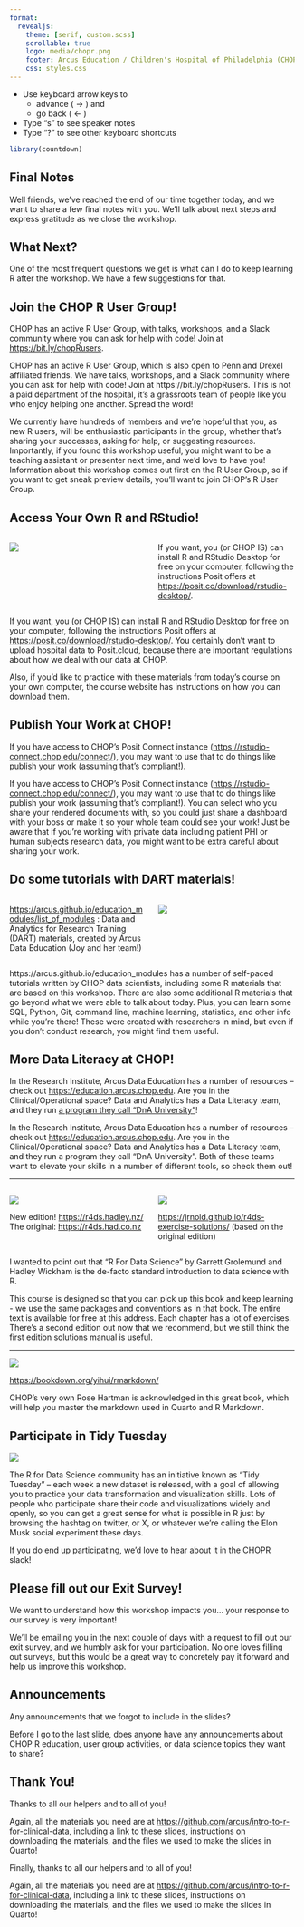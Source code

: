 ```yaml
---
format: 
  revealjs:
    theme: [serif, custom.scss]
    scrollable: true
    logo: media/chopr.png
    footer: Arcus Education / Children's Hospital of Philadelphia (CHOP) R User Group
    css: styles.css
---
```


-   Use keyboard arrow keys to
    -   advance ( → ) and
    -   go back ( ← )
-   Type "s" to see speaker notes
-   Type "?" to see other keyboard shortcuts

```r
library(countdown)
```

## Final Notes {.section-break background-image="media/cork-board.png" background-size="400px" background-repeat="repeat"}

::: notes
Well friends, we've reached the end of our time together today, and we want to share a few final notes with you.  We'll talk about next steps and express gratitude as we close the workshop.
:::


## What Next? {.section-break background-image="media/cork-board.png" background-size="400px" background-repeat="repeat"}

::: notes
One of the most frequent questions we get is what can I do to keep learning R after the workshop. We have a few suggestions for that.
:::

## Join the CHOP R User Group!

CHOP has an active R User Group, with talks, workshops, and a Slack community where you can ask for help with code!  Join at <https://bit.ly/chopRusers>.

::: notes
CHOP has an active R User Group, which is also open to Penn and Drexel affiliated friends.  We have talks, workshops, and a Slack community where you can ask for help with code!  Join at https://bit.ly/chopRusers.  This is not a paid department of the hospital, it's a grassroots team of people like you who enjoy helping one another. Spread the word! 

We currently have hundreds of members and we're hopeful that you, as new R users, will be enthusiastic participants in the group, whether that's sharing your successes, asking for help, or suggesting resources.  Importantly, if you found this workshop useful, you might want to be a teaching assistant or presenter next time, and we'd love to have you!  Information about this workshop comes out first on the R User Group, so if you want to get sneak preview details, you'll want to join CHOP's R User Group.
:::


## Access Your Own R and RStudio! {.smaller}

::: columns
::: {.column width="50%"}
![](media/rstudio_desktop.png)
:::

::: {.column width="50%"}
If you want, you (or CHOP IS) can install R and RStudio Desktop for free on your computer, following the instructions Posit offers at <https://posit.co/download/rstudio-desktop/>. 
:::
:::


::: notes
If you want, you (or CHOP IS) can install R and RStudio Desktop for free on your computer, following the instructions Posit offers at <https://posit.co/download/rstudio-desktop/>.  You certainly don't want to upload hospital data to Posit.cloud, because there are important regulations about how we deal with our data at CHOP.  

Also, if you'd like to practice with these materials from today's course on your own computer, the course website has instructions on how you can download them.
:::


## Publish Your Work at CHOP!

If you have access to CHOP's Posit Connect instance (<https://rstudio-connect.chop.edu/connect/>), you may want to use that to do things like publish your work (assuming that's compliant!).


::: notes
If you have access to CHOP's Posit Connect instance (<https://rstudio-connect.chop.edu/connect/>), you may want to use that to do things like publish your work (assuming that's compliant!).  You can select who you share your rendered documents with, so you could just share a dashboard with your boss or make it so your whole team could see your work!  Just be aware that if you're working with private data including patient PHI or human subjects research data, you might want to be extra careful about sharing your work.
:::


## Do some tutorials with DART materials!


::: {.columns .v-center-container}
::: {.column .tiny-text width="50%"}
<https://arcus.github.io/education_modules/list_of_modules> : Data and Analytics for Research Training (DART) materials, created by Arcus Data Education (Joy and her team!)
:::
::: {.column .tiny-text width="50%"}
![](media/modules_sneak_peek.png)
:::
:::


::: notes
https://arcus.github.io/education_modules has a number of self-paced tutorials written by CHOP data scientists, including some R materials that are based on this workshop.  There are also some additional R materials that go beyond what we were able to talk about today.  Plus, you can learn some SQL, Python, Git, command line, machine learning, statistics, and other info while you're there!  These were created with researchers in mind, but even if you don't conduct research, you might find them useful.
:::

## More Data Literacy at CHOP!

In the Research Institute, Arcus Data Education has a number of resources -- check out <https://education.arcus.chop.edu>.  Are you in the Clinical/Operational space?  Data and Analytics has a Data Literacy team, and they run [a program they call "DnA University"](https://at.chop.edu/communities/datagovernancecmte/quick-links/data-literacy/dna-university-application)!

::: notes

In the Research Institute, Arcus Data Education has a number of resources -- check out <https://education.arcus.chop.edu>.  Are you in the Clinical/Operational space?  Data and Analytics has a Data Literacy team, and they run a program they call "DnA University".  Both of these teams want to elevate your skills in a number of different tools, so check them out!
:::

------------------------------------------------------------------------

::: {.columns .v-center-container}
::: {.column .tiny-text width="50%"}
![](media/r4ds.png){.half}

New edition! <https://r4ds.hadley.nz/>
The original: <https://r4ds.had.co.nz>
:::

::: {.column .tiny-text width="50%"}
![](media/r4ds_solutions.png){.half}

<https://jrnold.github.io/r4ds-exercise-solutions/>
(based on the original edition)
:::

:::

::: notes
I wanted to point out that "R For Data Science" by Garrett Grolemund and Hadley Wickham is the de-facto standard introduction to data science with R.

This course is designed so that you can pick up this book and keep learning - we use the same packages and conventions as in that book. The entire text is available for free at this address. Each chapter has a lot of exercises.  There's a second edition out now that we recommend, but we still think the first edition solutions manual is useful.

:::

------

![](media/rmarkdown_definitive_guide.png)

<https://bookdown.org/yihui/rmarkdown/>

::: notes
CHOP's very own Rose Hartman is acknowledged in this great book, which will help you master the markdown used in Quarto and R Markdown.
:::

## Participate in Tidy Tuesday

![](media/tidy_tuesday.png){.two-thirds fig-align="center"}

::: notes
The R for Data Science community has an initiative known as "Tidy Tuesday" -- each week a new dataset is released, with a goal of allowing you to practice your data transformation and visualization skills. Lots of people who participate share their code and visualizations widely and openly, so you can get a great sense for what is possible in R just by browsing the hashtag on twitter, or X, or whatever we're calling the Elon Musk social experiment these days.

If you do end up participating, we'd love to hear about it in the CHOPR slack!
:::

## Please fill out our Exit Survey!

We want to understand how this workshop impacts you... your response to our survey is very important!

::: notes
We'll be emailing you in the next couple of days with a request to fill out our exit survey, and we humbly ask for your participation.  No one loves filling out surveys, but this would be a great way to concretely pay it forward and help us improve this workshop.

:::

## Announcements

Any announcements that we forgot to include in the slides?

::: notes
Before I go to the last slide, does anyone have any announcements about CHOP R education, user group activities, or data science topics they want to share?
:::

## Thank You! {.smaller}

Thanks to all our helpers and to all of you!

Again, all the materials you need are at <https://github.com/arcus/intro-to-r-for-clinical-data>, including a link to these slides, instructions on downloading the materials, and the files we used to make the slides in Quarto!

::: notes
Finally, thanks to all our helpers and to all of you!

Again, all the materials you need are at <https://github.com/arcus/intro-to-r-for-clinical-data>, including a link to these slides, instructions on downloading the materials, and the files we used to make the slides in Quarto!
:::
